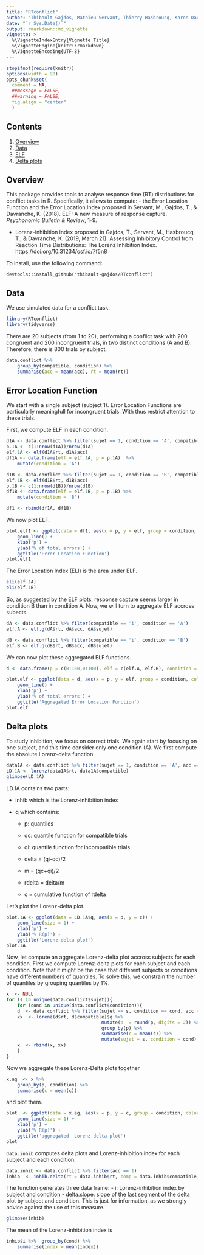 ```yaml
---
title: "RTconflict"
author: "Thibault Gajdos, Mathieu Servant, Thierry Hasbroucq, Karen Davranche"
date: "`r Sys.Date()`"
output: rmarkdown::md_vignette
vignette: >
  %\VignetteIndexEntry{Vignette Title}
  %\VignetteEngine{knitr::rmarkdown}
  %\VignetteEncoding{UTF-8}
---
```


```r
stopifnot(require(knitr))
options(width = 90)
opts_chunk$set(
  comment = NA,
  ##message = FALSE,
  ##warning = FALSE,
  fig.align = "center"
  )
```

## Contents {#contents}

  1. [Overview](#overview)
  2. [Data](#data)
  3. [ELF](#ELF)
  4. [Delta plots](#delta)

## Overview {#overview}

This package provides tools to analyse response time (RT) distributions for conflict tasks in R. Specifically, it allows to compute: 
- the Error Location Function and the Error Location Index proposed in Servant, M., Gajdos, T., & Davranche, K. (2018). ELF: A new measure of response capture. *Psychonomic Bulletin & Review*, 1-9.

- Lorenz-inhibition index proposed in Gajdos, T., Servant, M., Hasbroucq, T., & Davranche, K. (2019, March 21). Assessing Inhibitory Control from Reaction Time Distributions: The Lorenz Inhibition Index. https://doi.org/10.31234/osf.io/7f5n8


To install, use the following command: 

`devtools::install_github("thibault-gajdos/RTconflict")`

## Data {#data}

We use simulated data for a conflict task. 
```r
library(RTconflict)
library(tidyverse)
```

There are 20 subjects (from 1 to 20), performing a conflict task with 200 congruent and 200 incongruent trials, in two distinct conditions (A and B). Therefore, there is 800 trials by subject.


```r
data.conflict %>%
    group_by(compatible, condition) %>%
    summarise(acc = mean(acc), rt = mean(rt))
```

## Error Location Function {#ELF}

We start with a single subject (subject 1). Error Location Functions are particularly meaningfull for incongruent trials. With thus restrict attention to these trials.

First, we compute ELF in each condition.

```r
d1A <- data.conflict %>% filter(sujet == 1, condition == 'A', compatible == 'i')
p.1A <- c(1:nrow(d1A))/nrow(d1A)
elf.1A <- elf(d1A$rt, d1A$acc)
df1A <- data.frame(elf = elf.1A, p = p.1A)  %>%
    mutate(condition = 'A')

d1B <- data.conflict %>% filter(sujet == 1, condition == 'B', compatible == 'i')
elf.1B <- elf(d1B$rt, d1B$acc)
p.1B <- c(1:nrow(d1B))/nrow(d1B)
df1B <- data.frame(elf = elf.1B, p = p.1B) %>%
    mutate(condition = 'B')

df1 <- rbind(df1A, df1B)
```

We now plot ELF.

```r
plot.elf1 <- ggplot(data = df1, aes(x = p, y = elf, group = condition, colour = condition)) +
    geom_line() +
    xlab('p') +
    ylab('% of total errors') + 
    ggtitle('Error Location Function')
plot.elf1
```

The Error Location Index (ELI) is the area under ELF. 

```r
eli(elf.1A)
eli(elf.1B)
```

So, as suggested by the ELF plots, response capture seems larger in condition B than in condition A. Now, we will turn to aggregate ELF accross subects. 

```r
dA <- data.conflict %>% filter(compatible == 'i', condition == 'A')
elf.A <- elf.g(dA$rt, dA$acc, dA$sujet) 

dB <- data.conflict %>% filter(compatible == 'i', condition == 'B')
elf.B <- elf.g(dB$rt, dB$acc, dB$sujet)
```

We can now plot these aggregated ELF functions.

```r
d <- data.frame(p = c(0:100,0:100), elf = c(elf.A, elf.B), condition = c(rep('A',101),rep('B',101)))

plot.elf <- ggplot(data = d, aes(x = p, y = elf, group = condition, colour = condition)) +
    geom_line() +
    xlab('p') +
    ylab('% of total errors') + 
    ggtitle('Aggregated Error Location Function')
plot.elf
```

## Delta plots {#delta}

To study inhibition, we focus on correct trials. We again start by focusing on one subject, and this time consider only one condition (A). We first compute the absolute Lorenz-delta function. 


```r
data1A <- data.conflict %>% filter(sujet == 1, condition == 'A', acc == 1)
LD.1A <- lorenz(data1A$rt, data1A$compatible)
glimpse(LD.1A)
```
LD.1A contains two parts: 

-  inhib which is the Lorenz-inhibition index

- q which contains:

	- p: quantiles

	- qc: quantile function for compatible trials

	- qi: quantile function for incompatible trials
 
	- delta = (qi-qc)/2

	- m = (qc+qi)/2

	- rdelta = delta/m
  
	- c = cumulative function of rdelta 
  
Let's plot the Lorenz-delta plot.

```r
plot.1A <- ggplot(data = LD.1A$q, aes(x = p, y = c)) +
    geom_line(size = 1) +
    xlab('p') +
    ylab('% R(p)') +
    ggtitle('Lorenz-delta plot') 
plot.1A
```
	
Now, let compute an aggregate  Lorenz-delta plot accross subjects for each condition. First we compute  Lorenz-delta plots for each subject and each condition. Note that it might be the case that different subjects or conditions have different numbers of quantiles. To solve this, we constrain the number of quantiles by grouping quantiles by 1%.

```r
x  <- NULL 
for (s in unique(data.conflict$sujet)){
    for (cond in unique(data.conflict$condition)){ 
    d  <- data.conflict %>% filter(sujet == s, condition == cond, acc == 1) 
    xx  <- lorenz(d$rt, d$compatible)$q %>%
                                   mutate(p  = round(p, digits = 2)) %>%
                                   group_by(p) %>% 
                                   summarise(c = mean(c)) %>%
                                   mutate(sujet = s, condition = cond)
    x  <- rbind(x, xx)
    }
}
```

Now we aggregate these Lorenz-Delta plots together

```r
x.ag  <- x %>%
    group_by(p, condition) %>%
    summarise(c = mean(c))
```

and plot them.

```r
plot  <- ggplot(data = x.ag, aes(x = p, y = c, group = condition, colour = condition)) +
    geom_line(size = 1) +
    xlab('p') +
    ylab('% R(p)') +
    ggtitle('aggregated  Lorenz-delta plot')
plot
```

`data.inhib`  computes delta plots and Lorenz-inhibition index for each subject and each condition.

```r
data.inhib <- data.conflict %>% filter(acc == 1)
inhib  <- inhib.delta(rt = data.inhib$rt, comp = data.inhib$compatible, sujet = data.inhib$sujet, cond = data.inhib$condition)
```

The function generates three data frame:
- i: Lorenz-inhibition index by subject and condition
- delta.slope: slope of the last segment of the delta plot by subject and condition. This is just for information, as we strongly advice against the use of this measure.


```r
glimpse(inhib)
```

The mean of the Lorenz-inhibition index is 
```r
inhib$i %>%  group_by(cond) %>%
    summarise(index = mean(index)) 
```

